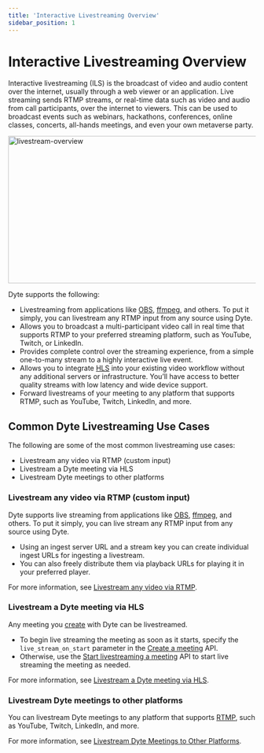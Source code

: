 ```yaml
---
title: 'Interactive Livestreaming Overview'
sidebar_position: 1
---
```


# Interactive Livestreaming Overview

Interactive livestreaming (ILS) is the broadcast of video and audio content over the internet,
usually through a web viewer or an application. Live streaming sends RTMP
streams, or real-time data such as video and audio from call participants, over
the internet to viewers. This can be used to broadcast events such as webinars,
hackathons, conferences, online classes, concerts, all-hands meetings, and even
your own metaverse party.

<img
  src="/static/livestreaming/livestream.png"
  width="600"
  height="300"
  alt="livestream-overview"
  className="livestrem-hls-rtmp"
/>

Dyte supports the following:

- Livestreaming from applications like
  [OBS](https://en.wikipedia.org/wiki/OBS_Studio),
  [ffmpeg](https://en.wikipedia.org/wiki/FFmpeg), and others. To put it simply,
  you can livestream any RTMP input from any source using Dyte.
- Allows you to broadcast a multi-participant video call in real time that
  supports RTMP to your preferred streaming platform, such as YouTube, Twitch,
  or LinkedIn.
- Provides complete control over the streaming experience, from a simple
  one-to-many stream to a highly interactive live event.
- Allows you to integrate [HLS](https://dyte.io/blog/hls/) into your existing
  video workflow without any additional servers or infrastructure. You’ll have
  access to better quality streams with low latency and wide device support.
- Forward livestreams of your meeting to any platform that supports RTMP, such
  as YouTube, Twitch, LinkedIn, and more.

## Common Dyte Livestreaming Use Cases

The following are some of the most common livestreaming use cases:

- Livestream any video via RTMP (custom input)
- Livestream a Dyte meeting via HLS
- Livestream Dyte meetings to other platforms

### Livestream any video via RTMP (custom input)

Dyte supports live streaming from applications like
[OBS](https://en.wikipedia.org/wiki/OBS_Studio),
[ffmpeg](https://en.wikipedia.org/wiki/FFmpeg), and others. To put it simply,
you can live stream any RTMP input from any source using Dyte.

- Using an ingest server URL and a stream key you can create individual ingest
  URLs for ingesting a livestream.
- You can also freely distribute them via playback URLs for playing it in your
  preferred player.

For more information, see [Livestream any video via RTMP](https://docs.dyte.io/guides/livestream/livestream-any-rtmp).

### Livestream a Dyte meeting via HLS

Any meeting you [create](/api/?v=v2#/operations/create_meeting) with Dyte can be
livestreamed.

- To begin live streaming the meeting as soon as it starts, specify the
  `live_stream_on_start` parameter in the
  [Create a meeting](/api/?v=v2#/operations/create_meeting) API.
- Otherwise, use the
  [Start livestreaming a meeting](/api/?v=v2#/paths/meetings-meeting_id--livestreams/post)
  API to start live streaming the meeting as needed.

For more information, see [Livestream a Dyte meeting via HLS](https://docs.dyte.io/guides/livestream/livestream-dyte-meeting).

### Livestream Dyte meetings to other platforms

You can livestream Dyte meetings to any platform that supports
[RTMP](https://dyte.io/blog/rtmp/), such as YouTube, Twitch, LinkedIn, and more.

For more information, see [Livestream Dyte Meetings to Other Platforms](https://docs.dyte.io/guides/livestream/livestreaming-other-platforms).

